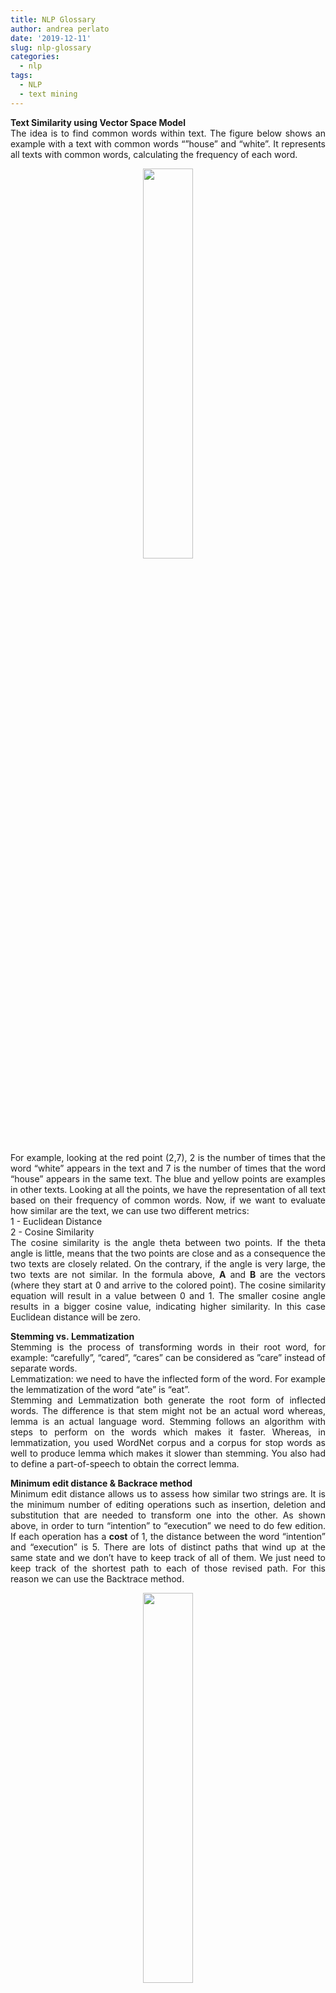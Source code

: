 ```yaml
---
title: NLP Glossary
author: andrea perlato
date: '2019-12-11'
slug: nlp-glossary
categories:
  - nlp
tags:
  - NLP
  - text mining
---
```


<style>
body {
text-align: justify}
</style>

**Text Similarity using Vector Space Model** </br>
The idea is to find common words within text. The figure below shows an example with a text with common words “”house” and “white”. It represents all texts with common words, calculating the frequency of each word. 

<center>
![](/img/vectrspacemodel.png){width=40%}
</center>

For example, looking at the red point (2,7), 2 is the number of times that the word “white” appears in the text and 7 is the number of times that the word “house” appears in the same text. The blue and yellow points are examples in other texts. Looking at all the points, we have the representation of all text based on their frequency of common words. Now, if we want to evaluate how similar are the text, we can use two different metrics: </br>
1 - Euclidean Distance </br>
2 -  Cosine Similarity </br>
The cosine similarity is the angle theta between two points. If the theta angle is little, means that the two points are close and as a consequence the two texts are closely related. On the contrary, if the angle is very large, the two texts are not similar. In the formula above, **A** and **B** are the vectors (where they start at 0 and arrive to the colored point). 
The cosine similarity equation will result in a value between 0 and 1. The smaller cosine angle results in a bigger cosine value, indicating higher similarity. In this case Euclidean distance will be zero.  

**Stemming vs. Lemmatization** </br>
Stemming is the process of transforming words in their root word, for example: “carefully”, “cared”, “cares” can be considered as ”care” instead of separate words. </br>
Lemmatization: we need to have the inflected form of the word. For example the lemmatization of the word “ate” is “eat”. </br>
Stemming and Lemmatization both generate the root form of inflected words. The difference is that stem might not be an actual word whereas, lemma is an actual language word.
Stemming follows an algorithm with steps to perform on the words which makes it faster. Whereas, in lemmatization, you used WordNet corpus and a corpus for stop words as well to produce lemma which makes it slower than stemming. You also had to define a part-of-speech to obtain the correct lemma.

**Minimum edit distance & Backrace method** </br>
Minimum edit distance allows us to assess how similar two strings are. It is the minimum number of editing operations such as insertion, deletion and substitution that are needed to transform one into the other. As shown above, in order to turn "intention" to "execution" we need to do few edition. If each operation has a **cost** of 1, the distance between the word "intention" and "execution" is 5.
There are lots of distinct paths that wind up at the same state and we don’t have to keep track of all of them. We just need to keep track of the shortest path to each of those revised path. For this reason we can use the  Backtrace method.

<center>
![](/img/minimumeditdistance.png){width=40%}
</center>

We often need to align each character of the two strings to each other by keeping a **backtrace**. Every time we enter a cell, we need to remember where we came from and when we reach the end, trace back the path from the upper right corner to read off the alignment. The arrows in the graph below (starting from the upper right corner) allows you to trace back the path. For example, to go from "inte" to "e", we could remove all 4 characters and insert a letter "e" but that would cost us a distance of 5. Alternatively, we could just remove “int” and get the remainder character “e”, costing us a distance of 3.
It is the way to correct grammar errors; maybe not necessary if we are working for example with scientific articles. </br>

**Part of speech tag filter - POS** </br>
In the world of Natural Language Processing (NLP), the most basic models are based on Bag of Words. But such models fail to capture the syntactic relations between words. For example, suppose we build a sentiment analyser based on only Bag of Words. Such a model will not be able to capture the difference between "I like you", where "like" is a verb with a positive sentiment, and "I am like you", where "like”" is a preposition with a neutral sentiment. </br>
POS tagging is the process of marking up a word in a corpus to a corresponding part of a speech tag, based on its context and definition. For example, in the sentence "Give me your answer", answer is a Noun, but in the sentence “Answer the question”, answer is a verb. </br>
There are different techniques for POS Tagging: </br>
1 - Lexical Based Methods: assigns the POS tag the most frequently occurring in the training corpus. </br> 
2 - Rule Based Methods: e.g. the "ed" or "ing" must be assigned to a verb. </br> 
3 - Rule Based Method: RNN can be used to solve POS tagging. </br> 
4 - Probabilistic Method: assigns the POS tag based on the probability of a particular tag sequence.
To have a description of POS look at this [**link**](https://www.ling.upenn.edu/courses/Fall_2003/ling001/penn_treebank_pos.html). 
Every word is represented by a **feature tag**.

**Topic Analysis and LDA Hyperparameters** </br>
One of he most popular topic algorithm is the [**LDA**](https://www.andreaperlato.com/theorypost/introduction-to-topic-model/). It is of high importance to tune the hyperparameters: </br>
1 - Number of iterations. </br>
2 - Number of Topics: number of topics to be extracted using [**Kullback Leibler Divergence Score**](https://en.wikipedia.org/wiki/Kullback%E2%80%93Leibler_divergence). </br>
3 - Number of Topic Terms: number of terms composed in a single topic. </br>
4 - Alpha hyperparameter: represents document-topic density. </br>
5 - Beta hyperparameter: represent topic-word density. The alpha & beta parameters are especially useful to find the right number of topics. </br>
6 - Batch Wise LDA: another tip to improve the model is to use corpus divided into batches of fixed sizes. We perform LDA on these batches multiple times and we should obtain different results, but strikingly, the best topic terms are always present. </br>

It is often desirable to quantify the difference between probability distributions for a given random variable. The difference between two distribution is called:. **statistical distance**, but this can be challenging as it can be difficult to interpret the measure. ùin fact, it is more common to calculate a **divergence** between two probability distributions. Divergence is a scoring of how one distribution differs from another.
Two commonly used **divergence scores** from information theory are **Kullback-Leibler Divergence KL** and Jensen-Shannon Divergence.
The **KL** divergence between two distributions Q and P is often stated using the following notation: </br> 
KL(P || Q) </br>
where the || operator indicates divergence of P from Q. </br>
KL divergence can be calculated as the positive sum of probability of each event in P multiplied by the log of the probability of the event in Q over the probability of the event in P: </br>
KL(P || Q) = – sum x in X P(x) * log(Q(x) / P(x)) </br> 
the value within the sum is the divergence for a given event. </br>
The intuition for the KL divergence score is that when the probability for an event from P is large, but the probability for the same event in Q is small, there is a large divergence. When the probability from P is small and the probability from Q is large, there is also a large divergence, but not as large as the first case.

LDA uses some constructs like: </br>
1 - a document can have multiple topics (because of this multiplicity, we need the Dirichlet distribution); and there is a Dirichlet distribution which models this relation. </br>
2 - words can also belong to multiple topics, when you consider them outside of a document; so here we need another Dirichlet to model this. </br>
Now, in Bayesian inference you use the Bayes rule to infer the posterior probability. These distributions are hidden from data, this is why is called latent, or hidden.

$$
p(\theta | x)=\frac{p(x | \theta) p(\theta | \alpha)}{p(x | \alpha)} \Longleftrightarrow \text { posterior probability }=\frac{\text { likelihood } \times \text { prior probability }}{\text { marginal likelihood }}
$$
The alpha parameter in he formula above is our initial belief about this distribution, and is the parameter of the prior distribution. Usually this is chosen in such a way that will have a **conjugate prior** (so the distribution of the posterior is the same with the distribution of the prior) and often to encode some knowledge if you have one or to have maximum entropy if you know nothing.
The parameters of the prior are called hyperparameters. In LDA, both topic distributions, over documents and over words have also correspondent priors, which are denoted usually with **alpha** and **beta**, and because are the parameters of the prior distributions are called hyperparameters.


**Recommender system in text mining** </br>
Recommender system is designed to predict the user preference and how to recommend the right items in order to create a user personalization experience.
There are two types of recommender system: </br>
1 - Content based filtering: focused on the similarity attributes of the items to give recommendations. </br>
2 - Collaborative filtering: focused on the similarity attribute of the users finding people with similar tastes based on a similarity measure: **memory based** and **model based**. 

<center>
![](/img/recsys.png){width=40%}
</center>

From the figure above, the content based filtering is able to find similar items of the favorite items of the user, such as the mouse and the printer based on the keybord and the joystick. The recommendation is based on the similarity.
On the contrary, in the collaborative filtering is focused on the similarity attributes of the users, finding peole with similar traits based on a similarity measure. There are two measures: memory based and model based. 

The **memory based recommendation** is looking items liked by similar people in order to create a ranked list of recommendations. We can sort the ranked list to recommend the top n items to the user. 
The Person correlation and cosine similarity are used.
Here the Pearson correlation formula:

$$
\operatorname{simil}(x, y)=\frac{\sum_{i \in I_{y}}\left(r_{z, i}-\bar{r}_{z}\right)\left(r_{y, i}-\bar{r}_{y}\right)}{\sqrt{\sum_{i \in I_{y}}\left(r_{z, i}-\bar{r}_{z}\right)^{2}} \sqrt{\sum_{i \in I_{y}, i}}\left(r_{y, i}-\bar{r}_{y}\right)^{2}}
$$

and the cosine similarity formula:

$$
\operatorname{simil}(z, y)=\cos (\vec{x}, \vec{y})=\frac{\vec{x} \cdot \vec{y}}{|\vec{x}||\times| \vec{y}||}=\frac{\sum_{i \in I_{y}} r_{z, i} r_{y, i}}{\sqrt{\sum_{i \in l_{z}} r_{z, i}^{2}} \sqrt{\sum_{i \in l_{y}} r_{y, i}^{2}}}
$$
The cosine similiarity formula (see on top of this article) makes sure how to separate two terms where each term is represented by a vector and we are interested in the angle between these two vectors. If the cosine similarity is close to 1, both terms are very similar.
In the memory based recommendation the **similarity matrix is used**.

<center>
![](/img/similaritymatrix.png){width=60%}
</center>

From the figure above we can see on the left the **item-item similarity** which is calculated by looking into co-ranked items only. Form example, for the items **i** and **j** the similarity is computed by calculating similarity between rating the i and j columns (items) but only in the cells where we have a rate (blue rectangles). Another approach is to use the **user-item similarity**, on the right of the figure above. This approach is looking into correlated items only in rows (users).

A pratical application is about scientific publications. The amount of digital text data is growing exponentially and it is time consuming for researchers to find relevant information and the researched more connected to the same area of research. We can use the following variabels: </br>
1 - user: the name of researchers </br>
2 - topics: the specific area of research </br>
3 - cites: number of quotes received by an article </br>
4 - date: date of publication used as a cut-off to split the data between train and test set </br>
Having there variables we can implement a ANN to find attribute of the users finding researchers with similar influence on a specific topic based on a the number of quotes (collaborative filtering). 
We can also try to use a more simple approach: **content based filtering**. </br>

**Content based filtering applied to scientific publications** </br>
The content based filtering recommend items (scientific articles) based on the attributes of those items themselves.
The figure below is an example of the **cosine similarity** to find similar articles.

<center>
![](/img/cosinesim.png){width=80%}

</center>

The article 1 (attentional bias in smokers) has a theta angle of 45 degree and this corrispond to a similarity of 0.7. This means that  the article 1 is related to both the topic brain attention mechanisms and drug addiction. Bolow the formula to calculate the cosine similarity in amultidimentional space.

$$
\operatorname{cossim}(x, y)=\frac{\sum_{i} x_{i} y_{i}}{\sqrt{\sum_{i} x_{i}^{2}} \sqrt{\sum_{i} y_{i}^{2}}}
$$

The x and y in the formula above are topic1 and topic2 respectively. By taking the summation of each topic x and y and dividing by the square root of the summations squared, we end up with the cosine similarity score.
We can also take in consideration the **date of publication** of the articles. The idea is that how far apart would two movies have to be for their date of publication, signify that they are sunstantially different. A decade shoudl be a reasonable starting point (e.g. an article about brain activity in the 80s are different the same article in the 90s).
We can use the code below to scale the difference in dates from zero to one.

```r
# Sys.which("python") # check py path
library(reticulate)
use_python("C:/Users/Utente/Anaconda3/python.exe", required=TRUE)

```

```python
def computeYearSimilarity(self, topic1, topic2, years):
       diff = abs(years[topic1] - years[topic2])
       sim = math.exp(-diff / 10.0)
       return sim
       
```
From the code above we can see the **exponential decay function** is used. The similarity socre decays exponentially which is relly small after 10 years and almost nothing after 20 years as we can see from the figure below.

<center>
![](/img/exponentialdecay.png){width=30%}
</center>

In the real world we can use test many variatins of this function to see what really produces the best recommendations with real articles.
To predict a rating for a given researcher and for a given topic can be made using a [**k nearest neighbors**](https://www.andreaperlato.com/mlpost/estimate-the-sucess-of-a-new-product-with-logistic-regression/). The idea is to measure the similarity score between the article and all other article rates (e.g. number of cites). In this case **nearest neighbors** are the articles with the highest content-based similarity scores, and we can use the top 10 nearest articles to recommend to the users.





























































































